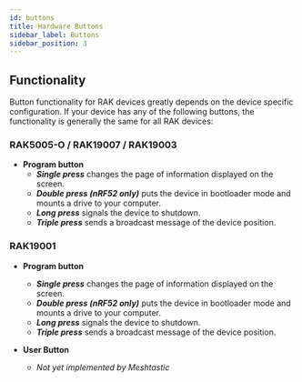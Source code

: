 ```yaml
---
id: buttons
title: Hardware Buttons
sidebar_label: Buttons
sidebar_position: 3
---
```


## Functionality

Button functionality for RAK devices greatly depends on the device specific configuration. If your device has any of the following buttons, the functionality is generally the same for all RAK devices:

### RAK5005-O / RAK19007 / RAK19003

- **Program button**
	- _**Single press**_ changes the page of information displayed on the screen.
	- _**Double press (nRF52 only)**_ puts the device in bootloader mode and mounts a drive to your computer.
	- _**Long press**_ signals the device to shutdown.
	- _**Triple press**_ sends a broadcast message of the device position.

### RAK19001

- **Program button**
	- _**Single press**_ changes the page of information displayed on the screen.
	- _**Double press (nRF52 only)**_ puts the device in bootloader mode and mounts a drive to your computer.
	- _**Long press**_ signals the device to shutdown.
	- _**Triple press**_ sends a broadcast message of the device position.


- **User Button**
	- _Not yet implemented by Meshtastic_